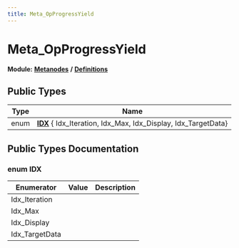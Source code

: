```yaml
---
title: Meta_OpProgressYield
---
```


# Meta_OpProgressYield

**Module:** **[Metanodes](../../modules/metanodes/index.mdx)** **/** **[Definitions](../../modules/metanodes/definitions.mdx)**

## Public Types

| Type           | Name           |
| -------------- | -------------- |
| enum| **[IDX](#enum-idx)** { Idx_Iteration, Idx_Max, Idx_Display, Idx_TargetData} |

## Public Types Documentation

### enum IDX

| Enumerator | Value | Description |
| ---------- | ----- | ----------- |
| Idx_Iteration | |   |
| Idx_Max | |   |
| Idx_Display | |   |
| Idx_TargetData | |   |

